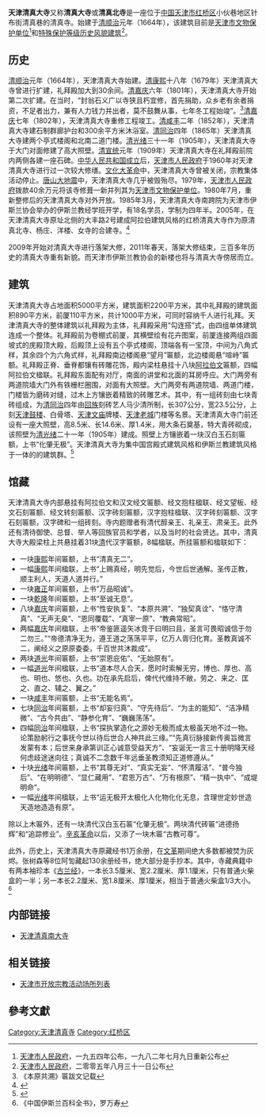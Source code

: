 {{文物保护单位
| 级别 = 省级
| 省区市 = 天津市
| 名称 = 清真大寺
| 图片 = [[File:天津清真大寺.jpg|200px]]
| 编号 = 1-20
| 分类 = 古建筑及历史纪念建筑物
| 时代 = [[清|清]]
| 所在 = [[天津市|天津市]][[红桥区|红桥区]]
| 登录 = 1954年天津市人民政府公布<br />1982年7月9日重新公布
}}
'''天津清真大寺'''又称'''清真大寺'''或'''清真北寺'''是一座位于[[中国|中国]][[天津市|天津市]][[红桥区|红桥区]]小伙巷地区针布街清真巷的清真寺。始建于[[清|清]][[顺治|顺治]]元年（1664年），该建筑目前是[[天津市文物保护单位|天津市文物保护单位]]<ref>[[天津市人民政府|天津市人民政府]]，一九五四年公布，一九八二年七月九日重新公布</ref>和[[天津历史风貌建筑|特殊保护等级历史风貌建筑]]<ref>[[天津市人民政府|天津市人民政府]]，二零零五年八月三十一日公布</ref>。

== 历史 ==
[[清|清]][[顺治|顺治]]元年（1664年），天津清真大寺始建。[[清|清]][[康熙|康熙]]十八年（1679年）天津清真大寺曾进行扩建，礼拜殿加大到30余间。[[清|清]][[嘉庆|嘉庆]]六年（1801年），天津清真大寺开始第二次扩建。在当时，“封翁石义广以寺狭且朽宜修，首先捐助，众乡老有余者捐资，不足者出力，兼有人力钱力并出者，莫不鼓舞从事，七年冬工程始竣”。<ref>《本原共溯》匾跋文记载</ref>[[清|清]][[嘉庆|嘉庆]]七年（1802年），天津清真大寺重修工程竣工。[[清|清]][[咸丰|咸丰]]二年（1852年），天津清真大寺建石制群廊护台和300余平方米沐浴室。[[清|清]][[同治|同治]]四年（1865年）天津清真大寺建两个亭式楼阁和北南二道门楼。[[清|清]][[光绪|光绪]]三十一年（1905年），天津清真大寺于大门对面修建了高大照壁。[[清|清]][[宣统|宣统]]元年（1909年）天津清真大寺在礼拜殿前院内两侧各建一座石碑。[[中华人民共和国成立|中华人民共和国成立]]后，[[天津市人民政府|天津市人民政府]]于1960年对天津清真大寺进行过一次较大修缮。[[文化大革命|文化大革命]]中，天津清真大寺曾被关闭，宗教集体活动停止。[[唐山大地震|唐山大地震]]中，天津清真大寺几乎被毁殆尽。1979年，[[天津市人民政府|天津市人民政府]]拨款40余万元将该寺修葺一新并列其为[[天津市文物保护单位|天津市文物保护单位]]。1980年7月，重新整修后的天津清真大寺对外开放。1985年3月，天津清真大寺南跨院为天津市伊斯兰协会举办的伊斯兰教经学班开学，有18名学员，学制为四年半。2005年，在天津清真大寺原址北侧的大丰路2号建成阿拉伯建筑风格的红桥清真大寺作为原清真北寺、杨庄、洋楼、女寺的合建寺。<ref>{{Cite web |url=http://www.tripzx.com/guoneilvyou/tianjinlvyou/2100.htm |title=天津清真大寺 |accessdate=2010-10-24 |archive-date=2010-09-05 |archive-url=https://web.archive.org/web/20100905063608/http://www.tripzx.com/guoneilvyou/tianjinlvyou/2100.htm |dead-url=no }}</ref>

2009年开始对清真大寺进行落架大修，2011年春天，落架大修结束，三百多年历史的清真大寺重有新貌。而天津市伊斯兰教协会的新楼也将与清真大寺傍居而立。

== 建筑 ==
{{天津历史风貌建筑
| 省区市 = 天津市
| 名称 = 清真大寺
| 图片 = [[File:天津清真大寺外部.jpg|200px]]
| 编号 = 
| 等级 = 特殊保护
| 时代 = 1664年
| 所在 = [[天津市|天津市]][[红桥区|红桥区]]
| 公布 = 2005年8月31日
}}
天津清真大寺占地面积5000平方米，建筑面积2200平方米，其中礼拜殿的建筑面积890平方米，前厦110平方米，共计1000平方米，可同时容纳千人进行礼拜。天津清真大寺的整体建筑以礼拜殿为主体，礼拜殿采用“勾连搭”式，由四组单体建筑连成一个整体。礼拜殿前为卷棚式前厦，其横壁绘有花卉图案，前厦连接两组四面坡式的庑殿顶大殿，后殿顶上设有五个亭式楼阁，顶端各有一宝顶，中间为八角式样，其余四个为六角式样，礼拜殿南边楼阁悬“望月”匾额，北边楼阁悬“喧峙”匾额。礼拜殿正脊、垂脊都镶有砖雕花饰，殿内梁柱悬挂十八块[[阿拉伯文|阿拉伯文]]匾额，四幅阿拉伯文楹联。礼拜殿东面配有对厅，南面的讲堂和北面的耳房呼应。大门两旁有两道院墙大门外有铁栅栏圈围，对面有大照壁。大门两旁有两道院墙、两道门楼，门楼皆为磨砖对缝，过木上方镶嵌着精致的砖雕艺术。其中，有一组砖刻由七块青砖组成，为[[清|清]][[同治|同治]]四年由[[回族|回族]]刻砖艺人马少清所制，长307公分，宽23.5公分，上刻[[天津鼓楼|天津鼓楼]]、白骨塔、[[天津文庙|天津文庙]]牌楼、[[天津老城|天津老城]]门楼等名景。天津清真大寺门前还设有一座大照壁，高8.5米、长14.6米、厚1.4米，用大条石奠基，特大青砖砌成，该照壁为[[清|清]][[光绪|光绪]]二十一年（1905年）建成。照壁上方镶嵌着一块汉白玉石刻匾额，上书“化肇无极”。天津清真大寺为集中国宫殿式建筑风格和伊斯兰教建筑风格于一体的的建筑群。<ref>{{Cite web |url=http://travel.sina.com.cn/spot/qingzhends.html |title=清真大寺 |accessdate=2010-10-24 |archive-date=2016-03-04 |archive-url=https://web.archive.org/web/20160304135141/http://travel.sina.com.cn/spot/qingzhends.html |dead-url=no }}</ref>

== 馆藏 ==
天津清真大寺内部悬挂有阿拉伯文和汉文经文匾额、经文抱柱楹联、经文望板、经文石刻匾额、经文转刻匾额、汉字砖刻匾额，汉字抱柱楹联、汉字砖刻匾额、汉字石刻匾额，汉字碑和一组砖刻。寺内题赠者有清代醇亲王、礼亲王、肃亲王。此外还有清待御使、总督、举人等回族官员和学者，以及当时的社会贤达。其中，清真大寺大殿梁柱上共悬挂着31块[[清|清]]代汉字匾额，8幅楹联。所挂匾额和楹联如下：
*一块[[康熙|康熙]]年间匾额，上书“清真无二”。
*一幅[[康熙|康熙]]年间楹联，上书“上赐真经，明先觉后，今世后世通解。圣传正教，顺主利人，天道人道并行。”
*一块[[雍正|雍正]]年间匾额，上书“万品昭诚”。
*一块[[乾隆|乾隆]]年间匾额，上书“至诚无息”。
*八块[[嘉庆|嘉庆]]年间匾额，上书“性安执复”、“本原共溯”、“独契真诠”、“恪守清真”、“无声无臭”、“恩同覆载”、“真宰一原”、“教典常昭”。
*两幅[[嘉庆|嘉庆]]年间楹联，上书“帝鉴匪遥矢冰竞于曰明曰且，圣言可畏昭诚信于勿二勿三。”“帝德清净无为，遵王道之荡荡平平，亿万人胥归化育。圣教真诚不二，阐经义之原原委委，千百世共沐裁成”。
*两块[[道光|道光]]年间匾额，上书“崇恩庇佑”、“无始原有”。
*一幅[[道光|道光]]年间楹联，上书“道本尽人合天，愿时时索解无穷，博也、厚也、高也、明也、悠也、久也。功在承先启后，俾代代维持不敝，劳之、来之、匡之、直之、辅之、翼之。”
*一块[[咸丰|咸丰]]年间匾额，上书“无能名焉”。
*七块[[同治|同治]]年间匾额，上书“却妄归真”、“守先待后”、“为主的能知”、“洁净精微”、“古今共由”、“静参化育”、“巍巍荡荡”。
*四幅[[同治|同治]]年间楹联，上书“探执掌造化之源妙无极而成太极虽天地不过一物。论策励躬行之事抚今世以待后世合人神共此三缘。”“先真衍脉接新传奥旨微言发蒙有本；后世来身承第训正心诚意受益天方”、“妄诞无一言三十册明降天经何虑歧途迷向往；真诚不二念数千年远垂圣教须知正道修遵从。”
*十块[[光绪|光绪]]年间匾额，上书“其尊无对”、“真实无妄”、“怀清履洁”、“普今独后”、“在明明德”、“显仁藏用”、“君恩万古”、“万有根原”、“精一执中”、“成堤明命”。
*一幅[[光绪|光绪]]年间楹联，上书“运无极开太极化人化物化化无息，含理世定妙世造天造地造造有原”。
除以上木匾外，还有一块清代汉白玉石匾“化肇无极”。两块清代砖匾“进德扬辉”和“追踪修业”。[[辛亥革命|辛亥革命]]以后，又添了一块木匾“古教可尊”。

此外，历史上，天津清真大寺原藏经书1万余册，在[[文革|文革]]期间绝大多数都被焚为灰烬。张树森等8位阿訇藏起130余册经书，绝大部分是手抄本。其中，寺藏典籍中有两本袖珍本《[[古兰经|古兰经]]》，一本长3.5厘米、宽2.2厘米、厚1.1厘米，只有普通火柴盒的一半；另一本长2.2厘米、宽1.8厘米、厚1厘米，相当于普通火柴盒1/3大小。<ref>《中国伊斯兰百科全书》，罗万寿</ref>
      
== 内部链接 ==
*[[天津清真南大寺|天津清真南大寺]]

== 相关链接 ==
*[[天津市开放宗教活动场所列表|天津市开放宗教活动场所列表]]

==參考文獻==
{{Reflist}}

{{commonscat}}
{{天津市清真寺}}
{{天津市文物保护单位}}

[[Category:天津清真寺|Category:天津清真寺]]
[[Category:红桥区|Category:红桥区]]